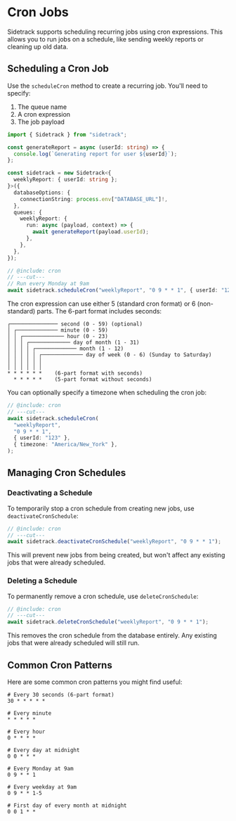 # Cron Jobs

Sidetrack supports scheduling recurring jobs using cron expressions. This allows you to run jobs on a schedule, like sending weekly reports or cleaning up old data.

## Scheduling a Cron Job

Use the `scheduleCron` method to create a recurring job. You'll need to specify:

1. The queue name
2. A cron expression
3. The job payload

```ts twoslash include cron
import { Sidetrack } from "sidetrack";

const generateReport = async (userId: string) => {
  console.log(`Generating report for user ${userId}`);
};

const sidetrack = new Sidetrack<{
  weeklyReport: { userId: string };
}>({
  databaseOptions: {
    connectionString: process.env["DATABASE_URL"]!,
  },
  queues: {
    weeklyReport: {
      run: async (payload, context) => {
        await generateReport(payload.userId);
      },
    },
  },
});
```

```ts twoslash
// @include: cron
// ---cut---
// Run every Monday at 9am
await sidetrack.scheduleCron("weeklyReport", "0 9 * * 1", { userId: "123" });
```

The cron expression can use either 5 (standard cron format) or 6 (non-standard) parts. The 6-part format includes seconds:

```
┌─────────────── second (0 - 59) (optional)
│ ┌───────────── minute (0 - 59)
│ │ ┌───────────── hour (0 - 23)
│ │ │ ┌───────────── day of month (1 - 31)
│ │ │ │ ┌───────────── month (1 - 12)
│ │ │ │ │ ┌───────────── day of week (0 - 6) (Sunday to Saturday)
│ │ │ │ │ │
│ │ │ │ │ │
* * * * * *    (6-part format with seconds)
  * * * * *    (5-part format without seconds)
```

You can optionally specify a timezone when scheduling the cron job:

```ts twoslash
// @include: cron
// ---cut---
await sidetrack.scheduleCron(
  "weeklyReport",
  "0 9 * * 1",
  { userId: "123" },
  { timezone: "America/New_York" },
);
```

## Managing Cron Schedules

### Deactivating a Schedule

To temporarily stop a cron schedule from creating new jobs, use `deactivateCronSchedule`:

```ts twoslash
// @include: cron
// ---cut---
await sidetrack.deactivateCronSchedule("weeklyReport", "0 9 * * 1");
```

This will prevent new jobs from being created, but won't affect any existing jobs that were already scheduled.

### Deleting a Schedule

To permanently remove a cron schedule, use `deleteCronSchedule`:

```ts twoslash
// @include: cron
// ---cut---
await sidetrack.deleteCronSchedule("weeklyReport", "0 9 * * 1");
```

This removes the cron schedule from the database entirely. Any existing jobs that were already scheduled will still run.

## Common Cron Patterns

Here are some common cron patterns you might find useful:

```
# Every 30 seconds (6-part format)
30 * * * * *

# Every minute
* * * * *

# Every hour
0 * * * *

# Every day at midnight
0 0 * * *

# Every Monday at 9am
0 9 * * 1

# Every weekday at 9am
0 9 * * 1-5

# First day of every month at midnight
0 0 1 * *
```

